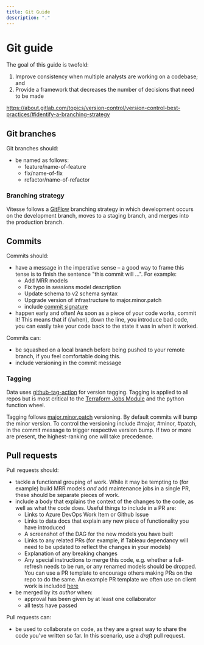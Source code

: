 ```yaml
---
title: Git Guide
description: "."
---
```


# Git guide
The goal of this guide is twofold:
1. Improve consistency when multiple analysts are working on a codebase; and
2. Provide a framework that decreases the number of decisions that need to be
made


https://about.gitlab.com/topics/version-control/version-control-best-practices/#identify-a-branching-strategy
## Git branches
Git branches should:
* be named as follows:
  * feature/name-of-feature
  * fix/name-of-fix
  * refactor/name-of-refactor

### Branching strategy
Vitesse follows a [GitFlow](https://about.gitlab.com/topics/version-control/version-control-best-practices/#identify-a-branching-strategy) branching strategy in which development occurs on the development branch, moves to a staging branch, and merges into the production branch.

## Commits
Commits should:
* have a message in the imperative sense – a good way to frame this tense is to
  finish the sentence "this commit will ...". For example:
  * Add MRR models
  * Fix typo in sessions model description
  * Update schema to v2 schema syntax
  * Upgrade version of infrastructure to major.minor.patch
  * include [commit signature](https://docs.github.com/en/authentication/managing-commit-signature-verification/about-commit-signature-verification)
* happen early and often! As soon as a piece of your code works, commit it! This
  means that if (/when), down the line, you introduce bad code, you can easily
  take your code back to the state it was in when it worked.

Commits can:
* be squashed on a local branch before being  pushed to your remote branch, if
  you feel comfortable doing this.
* include versioning in the commit message

### Tagging

Data uses [github-tag-action](https://github.com/anothrNick/github-tag-action) for version tagging. Tagging is applied to all repos but is most critical to the [Terraform Jobs Module](https://github.com/VitessePSP/terraform-databricks-jobs) and the python function wheel.

Tagging follows [major.minor.patch](https://medium.com/fiverr-engineering/major-minor-patch-a5298e2e1798) versioning. By default commits will bump the minor version. To control the versioning include  #major, #minor, #patch, in the commit message to trigger respective version bump. If two or more are present, the highest-ranking one will take precedence.

## Pull requests
Pull requests should:
* tackle a functional grouping of work. While it may be tempting to (for
  example) build MRR models _and_ add maintenance jobs in a single PR, these
  should be separate pieces of work.
* include a body that explains the context of the changes to the code, as well
  as what the code does. Useful things to include in a PR are:
  * Links to Azure DevOps Work Item or Github Issue
  * Links to data docs that explain any new piece of functionality you have
    introduced
  * A screenshot of the DAG for the new models you have built
  * Links to any related PRs (for example, if Tableau dependancy will need to be
    updated to reflect the changes in your models)
  * Explanation of any breaking changes
  * Any special instructions to merge this code, e.g. whether a full-refresh
    needs to be run, or any renamed models should be dropped. You can use a PR
    template to encourage others making PRs on the repo to do the same. An
    example PR template we often use on client work is included [here](https://github.com/fishtown-analytics/dbt-init/blob/master/starter-project/.github/pull_request_template.md)
* be merged by its _author_ when:
  * approval has been given by at least one collaborator
  * all tests have passed

Pull requests can:
* be used to collaborate on code, as they are a great way to share the code
  you've written so far. In this scenario, use a _draft_ pull request.

